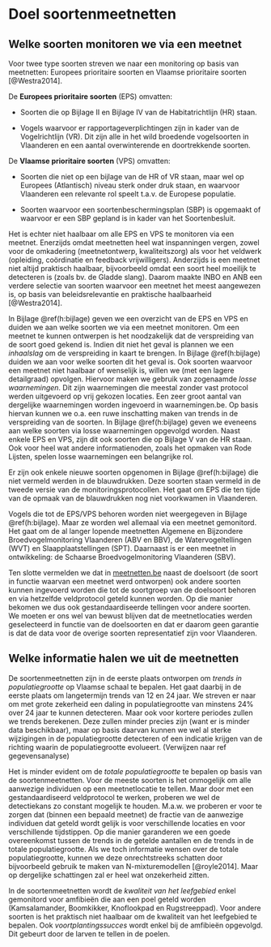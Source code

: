 
# Doel soortenmeetnetten {#h:doel}

## Welke soorten monitoren we via een meetnet {#h:welkesoorten}

Voor twee type soorten streven we naar een monitoring op basis van meetnetten: Europees prioritaire soorten en Vlaamse prioritaire soorten [@Westra2014].

De **Europees prioritaire soorten** (EPS) omvatten: 

* Soorten die op Bijlage II en Bijlage IV van de Habitatrichtlijn (HR) staan.

* Vogels waarvoor er rapportageverplichtingen zijn in kader van de Vogelrichtlijn (VR). Dit zijn alle in het wild broedende vogelsoorten in Vlaanderen en een aantal overwinterende en doortrekkende soorten. 

De **Vlaamse prioritaire soorten** (VPS) omvatten:

* Soorten die niet op een bijlage van de HR of VR staan, maar wel op Europees (Atlantisch)
niveau sterk onder druk staan, en waarvoor Vlaanderen een relevante rol speelt t.a.v. de
Europese populatie.

* Soorten waarvoor een soortenbeschermingsplan (SBP) is opgemaakt of waarvoor er een SBP gepland is in kader van het Soortenbesluit.

Het is echter niet haalbaar om alle EPS en VPS te monitoren via een meetnet. Enerzijds omdat meetnetten heel wat inspanningen vergen, zowel voor de omkadering (meetnetontwerp, kwaliteitszorg) als voor het veldwerk
(opleiding, coördinatie en feedback vrijwilligers). Anderzijds is een meetnet niet altijd praktisch haalbaar, bijvoorbeeld omdat een soort heel moeilijk te detecteren is (zoals bv. de Gladde slang). Daarom maakte INBO en ANB een verdere selectie van soorten waarvoor een meetnet het meest aangewezen is, op basis van beleidsrelevantie en praktische haalbaarheid [@Westra2014]. 

In Bijlage \@ref(h:bijlage) geven we een overzicht van de EPS en VPS en duiden we aan welke soorten we via een meetnet monitoren. Om een meetnet te kunnen ontwerpen is het noodzakelijk dat de verspreiding van de soort goed gekend is. Indien dit niet het geval is plannen we een *inhaalslag* om de verspreiding in kaart te brengen. In Bijlage \@ref(h:bijlage) duiden we aan voor welke soorten dit het geval is. Ook soorten waarvoor een meetnet niet haalbaar of wenselijk is, willen we (met een lagere detailgraad) opvolgen. Hiervoor maken we gebruik van zogenaamde *losse waarnemingen*. Dit zijn waarnemingen die meestal zonder vast protocol werden uitgevoerd op vrij gekozen locaties. Een zeer groot aantal van dergelijke waarnemingen worden ingevoerd in waarnemingen.be. Op basis hiervan kunnen we o.a. een ruwe inschatting maken van trends in de verspreiding van de soorten. In Bijlage \@ref(h:bijlage) geven we eveneens aan welke soorten via losse waarnemingen opgevolgd worden. Naast enkele EPS en VPS, zijn dit ook soorten die op Bijlage V van de HR staan. Ook voor heel wat andere informatienoden, zoals het opmaken van Rode Lijsten, spelen losse waarnemingen een belangrijke rol. 

Er zijn ook enkele nieuwe soorten opgenomen in Bijlage \@ref(h:bijlage) die niet vermeld werden in de blauwdrukken. Deze soorten staan vermeld in de tweede versie van de monitoringsprotocollen. Het gaat om EPS die ten tijde van de opmaak van de blauwdrukken nog niet voorkwamen in Vlaanderen. 

Vogels die tot de EPS/VPS behoren worden niet weergegeven in Bijlage \@ref(h:bijlage). Maar ze worden wel allemaal via een meetnet gemonitord. Het gaat om de al langer lopende meetnetten Algemene en Bijzondere Broedvogelmonitoring Vlaanderen (ABV en BBV), de Watervogeltellingen (WVT) en Slaapplaatstellingen (SPT). Daarnaast is er een meetnet in ontwikkeling: de Schaarse Broedvogelmonitoring Vlaanderen (SBV).

Ten slotte vermelden we dat in [meetnetten.be](https://www.meetnetten.be) naast de doelsoort (de soort in functie waarvan een meetnet werd ontworpen) ook andere soorten kunnen ingevoerd worden die tot de soortgroep van de doelsoort behoren en via hetzelfde veldprotocol geteld kunnen worden. Op die manier bekomen we dus ook gestandaardiseerde tellingen voor andere soorten. We moeten er ons wel van bewust blijven dat de meetnetlocaties werden geselecteerd in functie van de doelsoorten en dat er daarom geen garantie is dat de data voor de overige soorten representatief zijn voor Vlaanderen. 

## Welke informatie halen we uit de meetnetten

De soortenmeetnetten zijn in de eerste plaats ontworpen om *trends in populatiegrootte* op Vlaamse schaal te bepalen. Het gaat daarbij in de eerste plaats om langetermijn trends van 12 en 24 jaar. We streven er naar om met grote zekerheid een daling in populatiegrootte van minstens 24% over 24 jaar te kunnen detecteren. Maar ook voor kortere periodes zullen we trends berekenen. Deze zullen minder precies zijn (want er is minder data beschikbaar), maar op basis daarvan kunnen we wel al sterke wijzigingen in de populatiegrootte detecteren of een indicatie krijgen van de richting waarin de populatiegrootte evolueert. (Verwijzen naar ref gegevensanalyse)

Het is minder evident om de *totale populatiegrootte* te bepalen op basis van de soortenmeetnetten. Voor de meeste soorten is het onmogelijk om alle aanwezige individuen op een meetnetlocatie te tellen. Maar door met een gestandaardiseerd veldprotocol te werken, proberen we wel de detectiekans zo constant mogelijk te houden. M.a.w. we proberen er voor te zorgen dat (binnen een bepaald meetnet) de fractie van de aanwezige individuen dat geteld wordt gelijk is voor verschillende locaties en voor verschillende tijdstippen. Op die manier garanderen we een goede overeenkomst tussen de trends in de getelde aantallen en de trends in de totale populatiegrootte. Als we toch informatie wensen over de totale populatiegrootte, kunnen we deze onrechtstreeks schatten door bijvoorbeeld gebruik te maken van N-mixturemodellen [@royle2014]. Maar op dergelijke schattingen zal er heel wat onzekerheid zitten.

In de soortenmeetnetten wordt de *kwaliteit van het leefgebied* enkel gemonitord voor amfibieën die aan een poel geteld worden (Kamsalamander, Boomkikker, Knoflookpad en Rugstreeppad). Voor andere soorten is het praktisch niet haalbaar om de kwaliteit van het leefgebied te bepalen. Ook *voortplantingssucces* wordt enkel bij de amfibieën opgevolgd. Dit gebeurt door de larven te tellen in de poelen.  

















